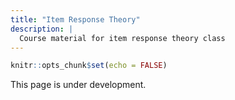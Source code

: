 ```yaml
---
title: "Item Response Theory"
description: |
  Course material for item response theory class
---
```


```r
knitr::opts_chunk$set(echo = FALSE)
```

This page is under development.
